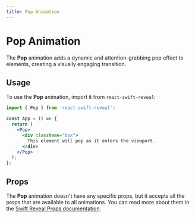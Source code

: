 ```yaml
---
title: Pop Animation
---
```


# Pop Animation

The **Pop** animation adds a dynamic and attention-grabbing pop effect to elements, creating a visually engaging transition.

## Usage

To use the **Pop** animation, import it from `react-swift-reveal`:

```jsx filename="App.jsx" {3} copy
import { Pop } from 'react-swift-reveal';

const App = () => {
  return (
    <Pop>
      <div className="box">
        This element will pop as it enters the viewport.
      </div>
    </Pop>
  );
};
```

## Props

The **Pop** animation doesn't have any specific props, but it accepts all the props that are available to all animations. You can read more about them in the [Swift Reveal Props documentation](/animations/props/).
